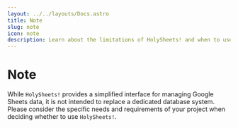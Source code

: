 ```yaml
---
layout: ../../layouts/Docs.astro
title: Note
slug: note
icon: note
description: Learn about the limitations of HolySheets! and when to use it.
---
```


# Note

While `HolySheets!` provides a simplified interface for managing Google Sheets data, it is not intended to replace a dedicated database system. Please consider the specific needs and requirements of your project when deciding whether to use `HolySheets!`.
